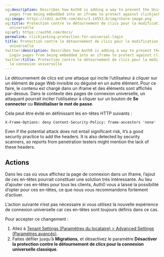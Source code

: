 ```yaml
---
og:description: Describes how Auth0 is adding a way to prevent the Universal Login
  pages from being embedded into an iframe to protect against clickjacking attacks.
og:image: https://cdn2.auth0.com/docs/1.14553.0/img/share-image.png
og:title: Protection contre le détournement de clics pour la modification de la connexion
  universelle
og:url: https://auth0.com/docs/
permalink: clickjacking-protection-for-universal-login
title: Protection contre le détournement de clics pour la modification de la connexion
  universelle
twitter:description: Describes how Auth0 is adding a way to prevent the Universal
  Login pages from being embedded into an iframe to protect against clickjacking attacks.
twitter:title: Protection contre le détournement de clics pour la modification de
  la connexion universelle
---
```


Le détournement de clics est une attaque qui incite l’utilisateur à cliquer sur un élément de page Web invisible ou déguisé en un autre élément. Pour ce faire, le contenu est chargé dans un iframe et des éléments sont affichés par-dessus. Dans le contexte des pages de connexion universelle, un attaquant pourrait inciter l’utilisateur à cliquer sur un bouton de **Se connecter** ou **Réinitialiser le mot de passe**.

Cela peut être évité en définissant les en-têtes HTTP suivants :

`X-Frame-Options: deny
Content-Security-Policy: frame-ancestors 'none'`

Even if the potential attack does not entail significant risk, it’s a good security practice to add the headers. It is also detected by security scanners, so reports from penetration testers might mention the lack of these headers.

## Actions

Dans les cas où vous affichez la page de connexion dans un iframe, l’ajout de ces en-têtes pourrait constituer une solution très intéressante. Au lieu d’ajouter ces en-têtes pour tous les clients, Auth0 vous a laissé la possibilité d’opter pour ces en-têtes, ce que nous vous recommandons fortement d’activer.

L’action suivante n’est pas nécessaire si vous utilisez la nouvelle expérience de connexion universelle car ces en-têtes sont toujours définis dans ce cas.

Pour accepter ce changement :

1. Allez à [Tenant Settings (Paramètres du locataire) > Advanced Settings (Paramètres avancés)](%24%7Bmanage_url%7D/#/tenant/advanced).
2. Faites défiler jusqu’à **Migrations**, et désactivez le paramètre **Désactiver la protection contre le détournement de clics pour la connexion universelle classique**.